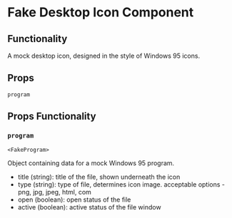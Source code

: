 # Fake Desktop Icon Component

## Functionality

A mock desktop icon, designed in the style of Windows 95 icons.

## Props

`program`

## Props Functionality

### `program`

`<FakeProgram>`

Object containing data for a mock Windows 95 program.

- title (string): title of the file, shown underneath the icon
- type (string): type of file, determines icon image. acceptable options - png, jpg, jpeg, html, com
- open (boolean): open status of the file
- active (boolean): active status of the file window

